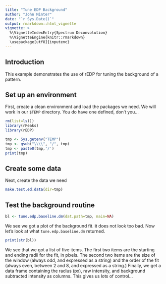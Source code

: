```yaml
---
title: "Tune EDP Background"
author: "John Minter"
date: "`r Sys.Date()`"
output: rmarkdown::html_vignette
vignette: >
  %\VignetteIndexEntry{Spectrum Deconvolution}
  %\VignetteEngine{knitr::rmarkdown}
  \usepackage[utf8]{inputenc}
---
```


## Introduction

This example demonstrates the use of rEDP for tuning the background of a pattern.

## Set up an environment

First, create a clean environment and load the packages we need. We will work in our `$TEMP` directory. You do have one defined, don't you...

```r
rm(list=ls())
library(rPeaks)
library(rEDP)

tmp <- Sys.getenv("TEMP")
tmp <- gsub("\\\\", "/", tmp)
tmp <- paste0(tmp,'/')
print(tmp)
```
## Create some data

Next, create the data we need

```r
make.test.ed.data(dir=tmp)
```

## Test the background routine

```r
bl <- tune.edp.baseline.dm(dat.path=tmp, main=NA)
```

We see we got a plot of the background fit. it does not look too bad. Now let's look at what `tune.edp.baseline.dm` returned.


```r
print(str(bl))
```
We see that we got a list of five items. The first two items are the starting and ending radii for the fit, in pixels. The second two items are the size of the window (always odd, and expressed as a string) and the order of the fit (always even, between 2 and 8, and expressed as a string.) Finally, we get a data frame containing the radius (px), raw intensity, and background subtracted intensity as columns. This gives us lots of control...



